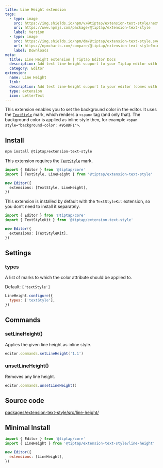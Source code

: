 ```yaml
---
title: Line Height extension
tags:
  - type: image
    src: https://img.shields.io/npm/v/@tiptap/extension-text-style/next?label=version
    url: https://www.npmjs.com/package/@tiptap/extension-text-style
    label: Version
  - type: image
    src: https://img.shields.io/npm/dm/@tiptap/extension-text-style.svg
    url: https://npmcharts.com/compare/@tiptap/extension-text-style?minimal=true
    label: Downloads
meta:
  title: Line Height extension | Tiptap Editor Docs
  description: Add text line-height support to your Tiptap editor with the Color extension. Learn more in our documentation.
  category: Editor
extension:
  name: Line Height
  link:
  description: Add text line-height support to your editor (comes with unlimited colors).
  type: extension
  icon: LetterText
---
```



This extension enables you to set the background color in the editor. It uses the [`TextStyle`](/editor/extensions/marks/text-style) mark, which renders a `<span>` tag (and only that). The background color is applied as inline style then, for example `<span style="background-color: #958DF1">`.

<CodeDemo path="/Extensions/LineHeight" />

## Install

```bash
npm install @tiptap/extension-text-style
```

This extension requires the [`TextStyle`](/editor/extensions/marks/text-style) mark.

```ts
import { Editor } from '@tiptap/core'
import { TextStyle, LineHeight } from '@tiptap/extension-text-style'

new Editor({
  extensions: [TextStyle, LineHeight],
})
```

This extension is installed by default with the `TextStyleKit` extension, so you don’t need to install it separately.

```ts
import { Editor } from '@tiptap/core'
import { TextStyleKit } from '@tiptap/extension-text-style'

new Editor({
  extensions: [TextStyleKit],
})
```

## Settings

### types

A list of marks to which the color attribute should be applied to.

Default: `['textStyle']`

```js
LineHeight.configure({
  types: ['textStyle'],
})
```

## Commands

### setLineHeight()

Applies the given line height as inline style.

```js
editor.commands.setLineHeight('1.1')
```

### unsetLineHeight()

Removes any line height.

```js
editor.commands.unsetLineHeight()
```

## Source code

[packages/extension-text-style/src/line-height/](https://github.com/ueberdosis/tiptap/blob/main/packages/extension-text-style/src/line-height/)

## Minimal Install

```js
import { Editor } from '@tiptap/core'
import { LineHeight } from '@tiptap/extension-text-style/line-height'

new Editor({
  extensions: [LineHeight],
})
```
